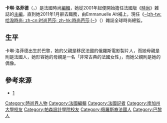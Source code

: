 {{Infobox journalist
| name        = 卡琳·洛菲德
| foreignname = Carine Roitfeld
| image       = Carine Roitfeld.jpg
| caption     = 
| birthname   = 
| birth_date  = {{birth date and age|1954|9|19}}
| birth_place = {{FRA}}[[巴黎|巴黎]]
| death_date  = 
| death_place = 
| education   = [[帕森設計學院|帕森設計學院]]<br/>[[南加州大学|南加州大学]]（[[南加州大学电影艺术学院|电影学院]]）
| occupation  = [[雜誌編輯|雜誌編輯]]（2001－2011）
| alias       = 
| title       = 法國版《[[時尚_(雜誌)|時尚]]》[[主編|主編]]（2001-2011）
| family      = 父親：Jacques Roitfeld
| spouse      = Christian Restoin
| domesticpartner = 
| children    = Julia Restoin Roitfeld<br/>Vladimir Restoin Roitfeld
| relatives   = 
| ethnic      = 
| religion    = 
| salary      = 
| networth    = 
| credits     = 前法國版《時尚》主編
| agent       = 
| URL         = 
}}
'''卡琳·洛菲德'''（{{lang|fr|'''Carine Roitfeld'''}}，{{bd|1954年|9月19日|catIdx=R}}）是法國時尚[[編輯|編輯]]，她從2001年起便開始擔任法國版《[[時尚_(雜誌)|時尚]]》雜誌的[[主編|主編]]，直到她2011年1月辭去職務，由Emmanuelle Alt補上，現任《[[时尚芭莎|-{zh-tw:哈潑時尚; zh-cn:时尚芭莎; zh-hk:時尚芭莎;}-]]》（{{lang|en|''Harper's Bazaar''}}）雜誌全球時尚總監。

==生平==
卡琳·洛菲德出生於巴黎，她的父親是移民法國的俄羅斯電影製片人，而她母親是則是法國人，她形容她的母親是一名「非常古典的法國女性」，而她父親則是她的偶像。

== 參考來源 ==
* [https://web.archive.org/web/20110705130230/http://www.vogue.com.tw/tv/content.asp?ids=396]

{{Authority control}}
{{DEFAULTSORT:Roitfeld, Carine}}
[[Category:時尚界人物|Category:時尚界人物]]
[[Category:法國編輯|Category:法國編輯]]
[[Category:法國記者|Category:法國記者]]
[[Category:南加州大學校友|Category:南加州大學校友]]
[[Category:帕森設計學院校友|Category:帕森設計學院校友]]
[[Category:俄羅斯裔法國人|Category:俄羅斯裔法國人]]
[[Category:巴黎人|Category:巴黎人]]